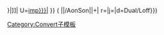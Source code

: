 <includeonly>{{convert/{{{2|to}}}/AonSon|{{{1}}}|{{{3}}}|
u=[[Imperial units|imp]][[{{{t|{{{n}}}}}}|{{{u}}}]]|
U=[[Imperial units|imp]][[{{{t|{{{n}}}}}}|{{{u}}}]]<!--
--endconvert/{2}/AonSon-->}} (<!--
-->{{convert/{{#ifeq:{{{4}}}|def|{{{o|}}}|{{{4}}}}}<!--endifeq--
-->|{{{1}}}|{{{2}}}/AonSon|{{{3}}}|{{{s}}}+{{{b}}}|<!--
-->r={{{r}}}|j={{{j}}}|d=Dual/Loff}})</includeonly><noinclude>

[[Category:Convert子模板]]
</noinclude>
